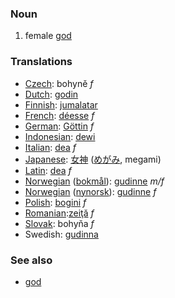 === Noun ===

#female [[god]]

=== Translations ===
*[[Czech]]: bohyně  ''f''
*[[Dutch]]: [[godin]]
*[[Finnish]]: [[jumalatar]]
*[[French]]: [[déesse]] ''f''
*[[German]]: [[Göttin]] ''f''
*[[Indonesian]]: [[dewi]]
*[[Italian]]: [[dea]] ''f''
*[[Japanese]]: [[女神]] ([[めがみ]], megami)
*[[Latin]]: [[dea]] ''f''
*[[Norwegian]] ([[bokmål]]): [[gudinne]] ''m/f''
*[[Norwegian]] ([[nynorsk]]): [[gudinne]] ''f''
*[[Polish]]: [[bogini]] ''f''
*[[Romanian]]:[[zeiţă]] ''f''
*[[Slovak]]: bohyňa  ''f''
*Swedish: [[gudinna]]

===See also===
* [[god]]